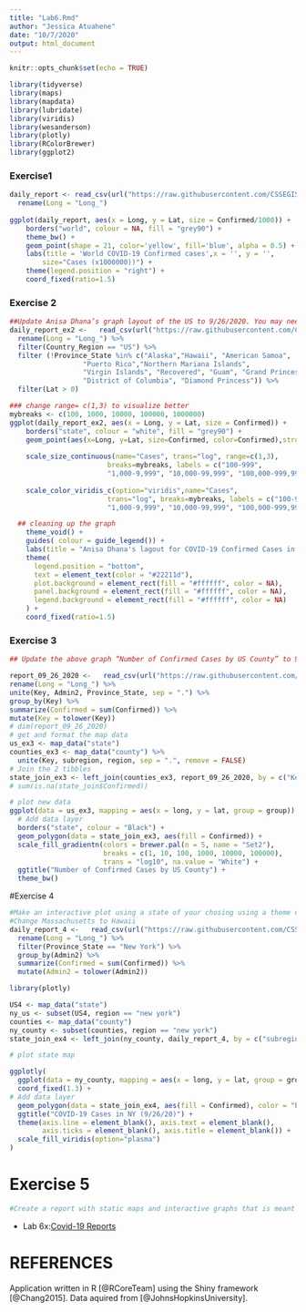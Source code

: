 ```yaml
---
title: "Lab6.Rmd"
author: "Jessica Atuahene"
date: "10/7/2020"
output: html_document
---
```


```r
knitr::opts_chunk$set(echo = TRUE)
```

```r
library(tidyverse)
library(maps)
library(mapdata)
library(lubridate)
library(viridis)
library(wesanderson)
library(plotly)
library(RColorBrewer)
library(ggplot2)
```

### Exercise1 
```r

daily_report <- read_csv(url("https://raw.githubusercontent.com/CSSEGISandData/COVID-19/master/csse_covid_19_data/csse_covid_19_daily_reports/09-26-2020.csv")) %>% 
  rename(Long = "Long_") 
    
ggplot(daily_report, aes(x = Long, y = Lat, size = Confirmed/1000)) +
    borders("world", colour = NA, fill = "grey90") +
    theme_bw() +
    geom_point(shape = 21, color='yellow', fill='blue', alpha = 0.5) +
    labs(title = 'World COVID-19 Confirmed cases',x = '', y = '',
        size="Cases (x1000000))") +
    theme(legend.position = "right") +
    coord_fixed(ratio=1.5)
```

### Exercise 2
```r
##Update Anisa Dhana’s graph layout of the US to 9/26/2020. You may need to adjust the range or change to a linear scale (delete trans=“log”)
daily_report_ex2 <-   read_csv(url("https://raw.githubusercontent.com/CSSEGISandData/COVID-19/master/csse_covid_19_data/csse_covid_19_daily_reports/09-26-2020.csv")) %>% 
  rename(Long = "Long_") %>% 
  filter(Country_Region == "US") %>% 
  filter (!Province_State %in% c("Alaska","Hawaii", "American Samoa",
                  "Puerto Rico","Northern Mariana Islands", 
                  "Virgin Islands", "Recovered", "Guam", "Grand Princess",
                  "District of Columbia", "Diamond Princess")) %>% 
  filter(Lat > 0)

### change range= c(1,3) to visualize better
mybreaks <- c(100, 1000, 10000, 100000, 1000000)
ggplot(daily_report_ex2, aes(x = Long, y = Lat, size = Confirmed)) +
    borders("state", colour = "white", fill = "grey90") +
    geom_point(aes(x=Long, y=Lat, size=Confirmed, color=Confirmed),stroke=F, alpha=0.7) +
  
    scale_size_continuous(name="Cases", trans="log", range=c(1,3), 
                        breaks=mybreaks, labels = c("100-999",
                        "1,000-9,999", "10,000-99,999", "100,000-999,999", "1,000,000-9,999,999")) +
  
    scale_color_viridis_c(option="viridis",name="Cases",
                        trans="log", breaks=mybreaks, labels = c("100-999",
                        "1,000-9,999", "10,000-99,999", "100,000-999,999", "1,000,000-9,999,999"))  +

  ## cleaning up the graph 
    theme_void() + 
    guides( colour = guide_legend()) +
    labs(title = "Anisa Dhana's lagout for COVID-19 Confirmed Cases in the US'") +
    theme(
      legend.position = "bottom",
      text = element_text(color = "#22211d"),
      plot.background = element_rect(fill = "#ffffff", color = NA), 
      panel.background = element_rect(fill = "#ffffff", color = NA), 
      legend.background = element_rect(fill = "#ffffff", color = NA)
    ) +
    coord_fixed(ratio=1.5)

```


### Exercise 3

```r
## Update the above graph “Number of Confirmed Cases by US County” to 9/26/2020 and use a different color scheme or theme

report_09_26_2020 <-   read_csv(url("https://raw.githubusercontent.com/CSSEGISandData/COVID-19/master/csse_covid_19_data/csse_covid_19_daily_reports/09-26-2020.csv")) %>% 
rename(Long = "Long_") %>% 
unite(Key, Admin2, Province_State, sep = ".") %>% 
group_by(Key) %>% 
summarize(Confirmed = sum(Confirmed)) %>% 
mutate(Key = tolower(Key))
# dim(report_09_26_2020)
# get and format the map data
us_ex3 <- map_data("state")
counties_ex3 <- map_data("county") %>% 
  unite(Key, subregion, region, sep = ".", remove = FALSE)
# Join the 2 tibbles
state_join_ex3 <- left_join(counties_ex3, report_09_26_2020, by = c("Key"))
# sum(is.na(state_join$Confirmed))

# plot new data
ggplot(data = us_ex3, mapping = aes(x = long, y = lat, group = group)) + coord_fixed(1.3) + 
  # Add data layer
  borders("state", colour = "Black") +
  geom_polygon(data = state_join_ex3, aes(fill = Confirmed)) +
  scale_fill_gradientn(colors = brewer.pal(n = 5, name = "Set2"),
                       breaks = c(1, 10, 100, 1000, 10000, 100000),
                       trans = "log10", na.value = "White") +
  ggtitle("Number of Confirmed Cases by US County") +
  theme_bw() 
```

#Exercise 4
```r
#Make an interactive plot using a state of your chosing using a theme different from used in the above exammples.
#Change Massachusetts to Hawaii
daily_report_4 <-   read_csv(url("https://raw.githubusercontent.com/CSSEGISandData/COVID-19/master/csse_covid_19_data/csse_covid_19_daily_reports/09-26-2020.csv")) %>% 
  rename(Long = "Long_") %>% 
  filter(Province_State == "New York") %>% 
  group_by(Admin2) %>% 
  summarize(Confirmed = sum(Confirmed)) %>% 
  mutate(Admin2 = tolower(Admin2))
```
```r
library(plotly)
```

```r
US4 <- map_data("state")
ny_us <- subset(US4, region == "new york")
counties <- map_data("county")
ny_county <- subset(counties, region == "new york")
state_join_ex4 <- left_join(ny_county, daily_report_4, by = c("subregion" = "Admin2")) 

# plot state map

ggplotly(
  ggplot(data = ny_county, mapping = aes(x = long, y = lat, group = group)) + 
  coord_fixed(1.3) + 
# Add data layer
  geom_polygon(data = state_join_ex4, aes(fill = Confirmed), color = "blue") +
  ggtitle("COVID-19 Cases in NY (9/26/20)") +
  theme(axis.line = element_blank(), axis.text = element_blank(),
        axis.ticks = element_blank(), axis.title = element_blank()) +
  scale_fill_viridis(option="plasma")
)
```

# Exercise 5

```r
#Create a report with static maps and interactive graphs that is meant to be read by others (e.g. your friends and family). Hide warnings, messages and even the code you used so that it is readable. Included references. Link to the Lab 6 report from your Github site. Submit the link to Moodle.
```

* Lab 6x:[Covid-19 Reports](Lab6)

# REFERENCES 

Application written in R [@RCoreTeam] using the Shiny framework [@Chang2015]. Data aquired from [@JohnsHopkinsUniversity].

